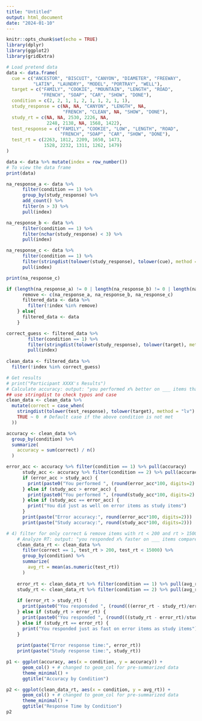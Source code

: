 ```yaml
---
title: "Untitled"
output: html_document
date: "2024-01-10"
---
```


```r
knitr::opts_chunk$set(echo = TRUE)
library(dplyr)
library(ggplot2)
library(gridExtra)
```

```r
# Load pretend data
data <- data.frame(
  cue = c("ANCESTOR", "BISCUIT", "CANYON", "DIAMETER", "FREEWAY", 
          "LATIN", "LAUNDRY", "MODEL", "PORTRAY", "WELL"),
  target = c("FAMILY", "COOKIE", "MOUNTAIN", "LENGTH", "ROAD", 
             "FRENCH", "SOAP", "CAR", "SHOW", "DONE"),
  condition = c(2, 2, 1, 1, 2, 1, 1, 2, 1, 1),
  study_response = c(NA, NA, "CANYON", "LENGTH", NA, 
                     "FRENCH", "CLEAN", NA, "SHOW", "DONE"),
  study_rt = c(NA, NA, 2530, 2226, NA, 
               2248, 2138, NA, 1568, 1422),
  test_response = c("FAMILY", "COOKIE", "LOW", "LENGTH", "ROAD", 
                    "FRENCH", "SOAP", "CAR", "SHOW", "DONE"),
  test_rt = c(2263, 1812, 2209, 1650, 1473, 
              1528, 2232, 1311, 1262, 1479)
)

data <- data %>% mutate(index = row_number())
# To view the data frame
print(data)
```

```r
na_response_a <- data %>% 
      filter(condition == 1) %>% 
      group_by(study_response) %>% 
      add_count() %>%
      filter(n > 3) %>% 
      pull(index)

na_response_b <- data %>%
      filter(condition == 1) %>% 
      filter(nchar(study_response) < 3) %>% 
      pull(index)

na_response_c <- data %>%
      filter(condition == 1) %>% 
      filter(stringdist(tolower(study_response), tolower(cue), method = "lv") < 3) %>% 
      pull(index)

print(na_response_c)

```

```r
if (length(na_response_a) != 0 | length(na_response_b) != 0 | length(na_response_c) != 0) {
      remove <- c(na_response_a, na_response_b, na_response_c)
      filtered_data <- data %>%
        filter(!index %in% remove)
    } else{
      filtered_data <- data 
    }
```

```r
correct_guess <- filtered_data %>% 
        filter(condition == 1) %>% 
        filter(stringdist(tolower(study_response), tolower(target), method = "lv") < 3) %>% 
        pull(index)
      
clean_data <- filtered_data %>% 
  filter(!index %in% correct_guess)

# Get results
# print("Participant XXXX's Results")
# Calculate accuracy: output: "you performed x% better on ___ items than ___"
## use stringdist to check typos and case
clean_data <- clean_data %>% 
  mutate(correct = case_when(
    stringdist(tolower(test_response), tolower(target), method = "lv") < 3 ~ 1,
    TRUE ~ 0  # Default case if the above condition is not met
  ))
```

```r
accuracy <- clean_data %>% 
  group_by(condition) %>% 
  summarize(
    accuracy = sum(correct) / n()
  )

error_acc <- accuracy %>% filter(condition == 1) %>% pull(accuracy)
      study_acc <- accuracy %>% filter(condition == 2) %>% pull(accuracy)
      if (error_acc > study_acc) {
        print(paste0("You performed ", (round(error_acc*100, digits=2) - round(study_acc*100, digits=2)), "% better on error items than study items"))
      } else if (study_acc > error_acc) {
        print(paste0("You performed ", (round(study_acc*100, digits=2) - round(error_acc*100, digits=2)), "% better on study items than error items"))
      } else if (study_acc == error_acc) {
        print("You did just as well on error items as study items")
      }
      print(paste("Error accuracy:", round(error_acc*100, digits=2)))
      print(paste("Study accuracy:", round(study_acc*100, digits=2)))


```

```r
# 4) filter for only correct & remove items with rt < 200 and rt > 15000
    # Analyze RT: output: "you responded x% faster on ___ items compared to ___"
    clean_data_rt <- clean_data %>% 
      filter(correct == 1, test_rt > 200, test_rt < 15000) %>% 
      group_by(condition) %>% 
      summarize(
        avg_rt = mean(as.numeric(test_rt))
      )
    
    error_rt <- clean_data_rt %>% filter(condition == 1) %>% pull(avg_rt)
    study_rt <- clean_data_rt %>% filter(condition == 2) %>% pull(avg_rt)
    
    if (error_rt > study_rt) {
      print(paste0("You responsded ", (round(((error_rt - study_rt)/error_rt)*100, digits=2)), "% faster on study items than error items"))
    } else if (study_rt > error_rt) {
      print(paste0("You responded ", (round(((study_rt - error_rt)/study_rt)*100, digits=2)), "% faster on error items than study items"))
    } else if (study_rt == error_rt) {
      print("You responded just as fast on error items as study items")
    }
    
    print(paste("Error response time:", error_rt))
    print(paste("Study response time:", study_rt))
```

```r
p1 <- ggplot(accuracy, aes(x = condition, y = accuracy)) +
      geom_col() + # changed to geom_col for pre-summarized data
      theme_minimal() +
      ggtitle("Accuracy by Condition")

p2 <- ggplot(clean_data_rt, aes(x = condition, y = avg_rt)) +
      geom_col() + # changed to geom_col for pre-summarized data
      theme_minimal() +
      ggtitle("Response Time by Condition")
p2
```
